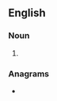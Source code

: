 ==English==

===Noun===
{{head|en|noun form}}

# {{plural of|tensometer|lang=en}}

===Anagrams===
* {{anagrams|en|a=eeemnorsstt|sermonettes}}